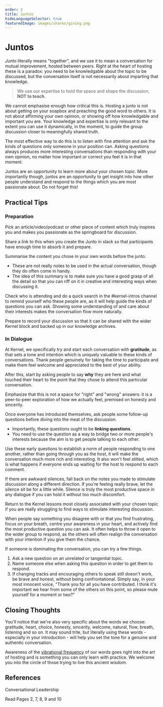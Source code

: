 ```yaml
---
order: 2
title: Juntos
hideLanguageSelector: true
featuredImage: images/shares/giving.png
---
```


# Juntos

_Junto_ literally means "together", and we use it to mean a conversation for mutual improvement, hosted between peers. Right at the heart of hosting these is a paradox: you need to be knowledgable about the topic to be discussed, but the conversation itself is not necessarily about imparting that knowledge.

> We use our expertise to hold the space and shape the discussion, **NOT to teach**.

We cannot emphasise enough how critical this is. Hosting a junto is not about getting on your soapbox and preaching the good word to others. It is not about affirming your own opinion, or showing off how knowledgable and important you are. Your knowledge and expertise is only relevant to the extent you can use it dynamically, in the moment, to guide the group discussion closer to meaningfully shared truth. 

The most effective way to do this is to listen with fine attention and ask the kinds of questions only someone in your position can. Asking questions always produces more interesting conversations than responding with your own opinion, no matter how important or correct you feel it is in that moment.

Juntos are an opportunity to learn more about your chosen topic. More importantly though, juntos are an opportunity to get insight into how other people understand and respond to the things which you are most passionate about. Do not forget this!

## Practical Tips 

### Preparation

<Process>

Pick an article/video/podcast or other piece of content which truly inspires you and makes you passionate as the springboard for discussion.

Share a link to this when you create the Junto in slack so that participants have enough time to absorb it and prepare.

<Box>

Summarise the content you chose in your own words before the junto. 

- These are not really notes to be used in the actual conversation, though they do often come in handy.
- The idea of this summary is to make sure you have a good grasp of all the detail so that you can riff on it in creative and interesting ways when discussing it.

</Box>

Check who is attending and do a quick search in the #kernel-intros channel to remind yourself who these people are, as it will help guide the kinds of questions you can ask. Showing some understanding of and care about their interests makes the conversation flow more naturally.

Prepare to record your discussion so that it can be shared with the wider Kernel block and backed up in our knowledge archives.

</Process>

### In Dialogue

<Process>

At Kernel, we specifically try and start each conversation with **gratitude**, as that sets a tone and intention which is uniquely valuable to these kinds of conversations. Thank people genuinely for taking the time to participate and make them feel welcome and appreciated to the best of your ability.

After this, start by asking people to say **why** they are here and what touched their heart to the point that they chose to attend this particular conversation.

Emphasize that this is not a space for "right" and "wrong" answers: it is a peer-to-peer exploration of how we actually feel, premised on honesty and sincerity.

<Box>

Once everyone has introduced themselves, ask people some follow-up questions before diving into the meat of the discussion.

- Importantly, these questions ought to be **linking questions**.
- You need to use the question as a way to bridge two or more people's interests because the aim is to get people talking to each other.

</Box>

Use these early questions to establish a norm of people responding to one another, rather than going through you as the host, it will make the conversation much more rich and interesting. It also won't feel stilted, which is what happens if everyone ends up waiting for the host to respond to each comment.

If there are awkward silences, fall back on the notes you made to stimulate discussion along a different direction. If you're feeling really brave, let the silence sit be for a little while. Silence is truly the most productive space in any dialogue if you can hold it without too much discomfort.

Return to the Kernel lessons most closely associated with your chosen topic if you are really struggling to find ways to stimulate interesting discussion.

When people say something you disagree with or that you find frustrating, focus on your breath, centre your awareness in your heart, and actively find the most productive question you can ask. It often helps to throw it open to the wider group to respond, as the others will often realign the conversation with your intention if you give them the chance.

<Box>

If someone is dominating the conversation, you can try a few things.

1. Ask a new question on an unrelated or tangential topic. 
2. Name someone else when asking this question in order to get them to respond.
3. If changing tracks and encouraging others to speak still doesn't work, be brave and honest, without being confrontational. Simply say, in your most innocent voice, "Thank you for all you have contributed. I think it's important we hear from some of the others on this point, so please mute yourself for a moment or two?"

</Box>

</Process>

## Closing Thoughts 

You'll notice that we're also very specific about the words we choose: gratitude, heart, choice, honesty, sincerity, welcome, natural, flow, breath, listening and so on. It may sound trite, but literally using these words - especially in your introduction - will help you set the tone for a genuine and authentic conversation.

Awareness of the [vibrational frequency](https://www.amazon.com/Doctrine-Vibration-Doctrines-Associated-Traditions/dp/0887064329) of our words goes right into the art of hosting and is something you can only learn with practice. We welcome you into the circle of those trying to live this ancient wisdom.

## References

<List>

<Link to="https://conversational-leadership.net/junto-club/">

Conversational Leadership

</Link>

<Link to="https://s3.us-west-2.amazonaws.com/secure.notion-static.com/56a5d908-c0fd-42c7-90a0-73babf88fdf2/Ben-Franklin-Circles-Toolkit-for-Hosts.pdf?X-Amz-Algorithm=AWS4-HMAC-SHA256&X-Amz-Credential=AKIAT73L2G45O3KS52Y5%2F20210720%2Fus-west-2%2Fs3%2Faws4_request&X-Amz-Date=20210720T152146Z&X-Amz-Expires=86400&X-Amz-Signature=9a9944b90ee88a148f702c13276e14515f6d672866332e1c04228a3a42c44f49&X-Amz-SignedHeaders=host&response-content-disposition=filename%20%3D%22Ben%2520Franklin%2520Circles%253A%2520Toolkit%2520for%2520Hosts.pdf%22">

Read Pages 2, 7, 8, 9 and 10

</Link>

</List>
